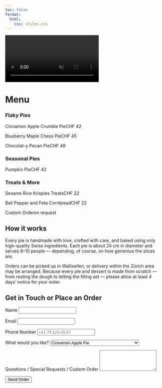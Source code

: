 ```yaml
---
toc: false
format: 
  html:
    css: styles.css
---
```


<div class="background-video-container">
  <video autoplay loop muted playsinline>
    <source src="Backgroundrotating.mp4" type="video/mp4">
    Your browser does not support the video tag.
  </video>
</div>
<div class="spacer-small"></div>

# Menu

<div class="menu-list">

  <h3>Flaky Pies</h3>
  <p><span class="item">Cinnamon Apple Crumble Pie</span><span class="dots"></span><span class="price">CHF 42</span></p>
  <p><span class="item">Blueberry Maple Chess Pie</span><span class="dots"></span><span class="price">CHF 45</span></p>
  <p><span class="item">Chocolat-y Pecan Pie</span><span class="dots"></span><span class="price">CHF 48</span></p>


  <h3>Seasonal Pies</h3>
  <p><span class="item">Pumpkin Pie</span><span class="dots"></span><span class="price">CHF 42</span></p>

  <h3>Treats & More</h3>
  <p><span class="item">Sesame Rice Krispies Treats</span><span class="dots"></span><span class="price">CHF 22</span></p>
  <p><span class="item">Bell Pepper and Feta Cornbread</span><span class="dots"></span><span class="price">CHF 22</span></p>
  <p><span class="item">Custom Order</span><span class="dots"></span><span class="price">on request</span></p>

</div>

## How it works
Every pie is handmade with love, crafted with care, and baked using only high-quality Swiss ingredients.
Each pie is about 24 cm in diameter and serves 6–10 people — depending, of course, on how generous the slices are.

Orders can be picked up in Wallisellen, or delivery within the Zürich area may be arranged.
Because every pie and dessert is made from scratch — from resting the dough to letting the filling set — please allow at least 4 days’ notice for your order.

<section id="order">
  <h1>Get in Touch or Place an Order</h1>
  <form action="https://formsubmit.co/marianna.rosso3@gmail.com" method="POST">
    
    <!-- Basic info -->
    <label for="name">Name</label>
    <input type="text" id="name" name="name" required>

    <label for="email">Email</label>
    <input type="email" id="email" name="email" required>

    <label for="phone">Phone Number</label>
    <input 
      type="tel" 
      id="phone" 
      name="phone" 
      pattern="[0-9+\s()-]{6,}" 
      placeholder="+41 79 123 45 67" 
      required
    >

    <!-- Order details -->
    <label for="product">What would you like?</label>
    <select id="product" name="product" required>
      <option value="Cinnamon Apple Pie">Cinnamon Apple Pie</option>
      <option value="Sweet Potato Casserole Pie">Sweet Potato Casserole Pie</option>
      <option value="Chocolat-y Pecan Pie">Chocolat-y Pecan Pie</option>
      <option value="Seasonal Pie">Seasonal Pie</option>
      <option value="Sesame Rice Krispies Treats">Sesame Rice Krispies Treats</option>
      <option value="Cornbread with Bell Pepper Cream and Feta">Cornbread with Bell Pepper Cream and Feta</option>
      <option value="Custom Order">Custom Order</option>
      <option value="Custom Order">Inquiry</option>
    </select>

    <label for="message">Questions / Special Requests / Custom Order</label>
    <textarea id="message" name="message" rows="4"></textarea>

    <!-- FormSubmit settings -->
    <input type="hidden" name="_subject" value="New Pie Order!">
    <input type="hidden" name="_captcha" value="false">

    <button type="submit">Send Order</button>
  </form>
</section>

